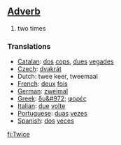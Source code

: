 ==[[Adverb]]==

# two times

===Translations===
*[[Catalan]]: [[dos]] [[cops]], [[dues]] [[vegades]]
*[[Czech]]: [[dvakrát]]
*Dutch: twee keer, tweemaal
*[[French]]: [[deux]] [[fois]]
*[[German]]: [[zweimal]]
*[[Greek]]: [[δυ&#972;]] [[φορές]]
*[[Italian]]: [[due]] [[volte]]
*[[Portuguese]]: [[duas]] [[vezes]]
*[[Spanish]]: [[dos]] [[veces]]

[[fi:Twice]]